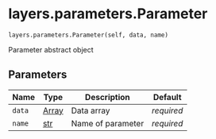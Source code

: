 # layers.parameters.Parameter { #pompon.layers.parameters.Parameter }

`layers.parameters.Parameter(self, data, name)`

Parameter abstract object

## Parameters

| Name   | Type                 | Description       | Default    |
|--------|----------------------|-------------------|------------|
| `data` | [Array](`jax.Array`) | Data array        | _required_ |
| `name` | [str](`str`)         | Name of parameter | _required_ |